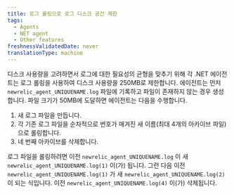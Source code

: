 ```yaml
---
title: 로그 롤링으로 로그 디스크 공간 제한
tags:
  - Agents
  - NET agent
  - Other features
freshnessValidatedDate: never
translationType: machine
---
```


디스크 사용량을 고려하면서 로그에 대한 필요성의 균형을 맞추기 위해 각 .NET 에이전트는 로그 롤링을 사용하여 디스크 사용량을 250MB로 제한합니다. 에이전트는 먼저 `newrelic_agent_UNIQUENAME.log` 파일에 기록하고 파일이 존재하지 않는 경우 생성합니다. 파일 크기가 50MB에 도달하면 에이전트는 다음을 수행합니다.

1. 새 로그 파일을 만듭니다.
2. 각 기존 로그 파일을 순차적으로 번호가 매겨진 새 이름(최대 4개의 아카이브 파일)으로 롤링합니다.
3. 네 번째 아카이브를 삭제합니다.

로그 파일을 롤링하려면 이전 `newrelic_agent_UNIQUENAME.log` 이 새 `newrelic_agent_UNIQUENAME.log(1)` 이(가) 됩니다. 그런 다음 이전 `newrelic_agent_UNIQUENAME.log(1)` 가 새 `newrelic_agent_UNIQUENAME.log(2)` 이 되는 식입니다. 이전 `newrelic_agent_UNIQUENAME.log(4)` 이(가) 삭제됩니다.
